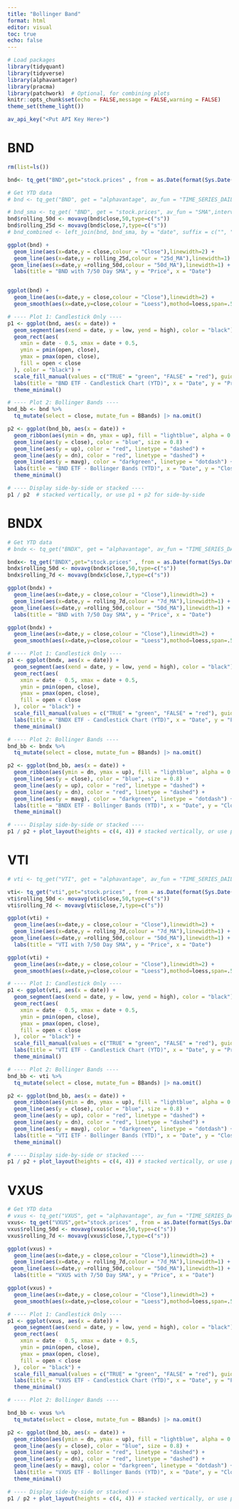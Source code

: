 ---
title: "Bollinger Band"
format: html
editor: visual
toc: true
echo: false
---

```{r}
# Load packages
library(tidyquant)
library(tidyverse)
library(alphavantager)
library(pracma)
library(patchwork)  # Optional, for combining plots
knitr::opts_chunk$set(echo = FALSE,message = FALSE,warning = FALSE)
theme_set(theme_light())
```
```{r}
av_api_key("<Put API Key Here>")

```

# BND

```{r}
rm(list=ls())

bnd<- tq_get("BND",get="stock.prices" , from = as.Date(format(Sys.Date(), "%Y-01-01"))  )

# Get YTD data
# bnd <- tq_get("BND", get = "alphavantage", av_fun = "TIME_SERIES_DAILY", from = as.Date(format(Sys.Date(), "%Y-01-01"))) # |> rename(date = timestamp)

# bnd_sma <- tq_get( "BND", get = "stock.prices", av_fun = "SMA",interval = "daily",time_period = 30,series_type = "close" )
bnd$rolling_50d <- movavg(bnd$close,50,type=c("s"))
bnd$rolling_25d <- movavg(bnd$close,7,type=c("s"))
# bnd_combined <- left_join(bnd, bnd_sma, by = "date", suffix = c("", "_sma"))


```
```{r}

ggplot(bnd) +
  geom_line(aes(x=date,y = close,colour = "Close"),linewidth=2) +
  geom_line(aes(x=date,y = rolling_25d,colour = "25d_MA"),linewidth=1) +
 geom_line(aes(x=date,y =rolling_50d,colour = "50d_MA"),linewidth=1) +
  labs(title = "BND with 7/50 Day SMA", y = "Price", x = "Date")


ggplot(bnd) +
  geom_line(aes(x=date,y = close,colour = "Close"),linewidth=2) +
  geom_smooth(aes(x=date,y=close,colour = "Loess"),mothod=loess,span=.5)
```

```{r}
# ---- Plot 1: Candlestick Only ----
p1 <- ggplot(bnd, aes(x = date)) +
  geom_segment(aes(xend = date, y = low, yend = high), color = "black") +
  geom_rect(aes(
    xmin = date - 0.5, xmax = date + 0.5,
    ymin = pmin(open, close),
    ymax = pmax(open, close),
    fill = open < close
  ), color = "black") +
  scale_fill_manual(values = c("TRUE" = "green", "FALSE" = "red"), guide = "none") +
  labs(title = "BND ETF - Candlestick Chart (YTD)", x = "Date", y = "Price") +
  theme_minimal()

# ---- Plot 2: Bollinger Bands ----
bnd_bb <- bnd %>%
  tq_mutate(select = close, mutate_fun = BBands) |> na.omit()

p2 <- ggplot(bnd_bb, aes(x = date)) +
  geom_ribbon(aes(ymin = dn, ymax = up), fill = "lightblue", alpha = 0.3) +
  geom_line(aes(y = close), color = "blue", size = 0.8) +
  geom_line(aes(y = up), color = "red", linetype = "dashed") +
  geom_line(aes(y = dn), color = "red", linetype = "dashed") +
  geom_line(aes(y = mavg), color = "darkgreen", linetype = "dotdash") +
  labs(title = "BND ETF - Bollinger Bands (YTD)", x = "Date", y = "Closing Price") +
  theme_minimal()

# ---- Display side-by-side or stacked ----
p1 / p2  # stacked vertically, or use p1 + p2 for side-by-side
```

# BNDX

```{r}
# Get YTD data
# bndx <- tq_get("BNDX", get = "alphavantage", av_fun = "TIME_SERIES_DAILY", from = as.Date(format(Sys.Date(), "%Y-01-01"))) |> rename(date = timestamp)

bndx<- tq_get("BNDX",get="stock.prices" , from = as.Date(format(Sys.Date(), "%Y-01-01"))  )
bndx$rolling_50d <- movavg(bndx$close,50,type=c("s"))
bndx$rolling_7d <- movavg(bndx$close,7,type=c("s"))

ggplot(bndx) +
  geom_line(aes(x=date,y = close,colour = "Close"),linewidth=2) +
  geom_line(aes(x=date,y = rolling_7d,colour = "7d_MA"),linewidth=1) +
 geom_line(aes(x=date,y =rolling_50d,colour = "50d_MA"),linewidth=1) +
  labs(title = "BND with 7/50 Day SMA", y = "Price", x = "Date")

ggplot(bndx) +
  geom_line(aes(x=date,y = close,colour = "Close"),linewidth=2) +
  geom_smooth(aes(x=date,y=close,colour = "Loess"),mothod=loess,span=.5)

```

```{r}

# ---- Plot 1: Candlestick Only ----
p1 <- ggplot(bndx, aes(x = date)) +
  geom_segment(aes(xend = date, y = low, yend = high), color = "black") +
  geom_rect(aes(
    xmin = date - 0.5, xmax = date + 0.5,
    ymin = pmin(open, close),
    ymax = pmax(open, close),
    fill = open < close
  ), color = "black") +
  scale_fill_manual(values = c("TRUE" = "green", "FALSE" = "red"), guide = "none") +
  labs(title = "BNDX ETF - Candlestick Chart (YTD)", x = "Date", y = "Price") +
  theme_minimal()

# ---- Plot 2: Bollinger Bands ----
bnd_bb <- bndx %>%
  tq_mutate(select = close, mutate_fun = BBands) |> na.omit()

p2 <- ggplot(bnd_bb, aes(x = date)) +
  geom_ribbon(aes(ymin = dn, ymax = up), fill = "lightblue", alpha = 0.3) +
  geom_line(aes(y = close), color = "blue", size = 0.8) +
  geom_line(aes(y = up), color = "red", linetype = "dashed") +
  geom_line(aes(y = dn), color = "red", linetype = "dashed") +
  geom_line(aes(y = mavg), color = "darkgreen", linetype = "dotdash") +
  labs(title = "BNDX ETF - Bollinger Bands (YTD)", x = "Date", y = "Closing Price") +
  theme_minimal()

# ---- Display side-by-side or stacked ----
p1 / p2 + plot_layout(heights = c(4, 4)) # stacked vertically, or use p1 + p2 for side-by-side
```

# VTI

```{r}
# vti <- tq_get("VTI", get = "alphavantage", av_fun = "TIME_SERIES_DAILY", from = as.Date(format(Sys.Date(), "%Y-01-01"))) |> rename(date = timestamp)

vti<- tq_get("vti",get="stock.prices" , from = as.Date(format(Sys.Date(), "%Y-01-01"))  )
vti$rolling_50d <- movavg(vti$close,50,type=c("s"))
vti$rolling_7d <- movavg(vti$close,7,type=c("s"))

ggplot(vti) +
  geom_line(aes(x=date,y = close,colour = "Close"),linewidth=2) +
  geom_line(aes(x=date,y = rolling_7d,colour = "7d_MA"),linewidth=1) +
 geom_line(aes(x=date,y =rolling_50d,colour = "50d_MA"),linewidth=1) +
  labs(title = "VTI with 7/50 Day SMA", y = "Price", x = "Date")

ggplot(vti) +
  geom_line(aes(x=date,y = close,colour = "Close"),linewidth=2) +
  geom_smooth(aes(x=date,y=close,colour = "Loess"),mothod=loess,span=.5)

```
```{r}
# ---- Plot 1: Candlestick Only ----
p1 <- ggplot(vti, aes(x = date)) +
  geom_segment(aes(xend = date, y = low, yend = high), color = "black") +
  geom_rect(aes(
    xmin = date - 0.5, xmax = date + 0.5,
    ymin = pmin(open, close),
    ymax = pmax(open, close),
    fill = open < close
  ), color = "black") +
  scale_fill_manual(values = c("TRUE" = "green", "FALSE" = "red"), guide = "none") +
  labs(title = "VTI ETF - Candlestick Chart (YTD)", x = "Date", y = "Price") +
  theme_minimal()

# ---- Plot 2: Bollinger Bands ----
bnd_bb <- vti %>%
  tq_mutate(select = close, mutate_fun = BBands) |> na.omit()

p2 <- ggplot(bnd_bb, aes(x = date)) +
  geom_ribbon(aes(ymin = dn, ymax = up), fill = "lightblue", alpha = 0.3) +
  geom_line(aes(y = close), color = "blue", size = 0.8) +
  geom_line(aes(y = up), color = "red", linetype = "dashed") +
  geom_line(aes(y = dn), color = "red", linetype = "dashed") +
  geom_line(aes(y = mavg), color = "darkgreen", linetype = "dotdash") +
  labs(title = "VTI ETF - Bollinger Bands (YTD)", x = "Date", y = "Closing Price") +
  theme_minimal()

# ---- Display side-by-side or stacked ----
p1 / p2 + plot_layout(heights = c(4, 4)) # stacked vertically, or use p1 + p2 for side-by-side
```

# VXUS

```{r}

# Get YTD data
# vxus <- tq_get("VXUS", get = "alphavantage", av_fun = "TIME_SERIES_DAILY", from = as.Date(format(Sys.Date(), "%Y-01-01"))) |> rename(date = timestamp)
vxus<- tq_get("VXUS",get="stock.prices" , from = as.Date(format(Sys.Date(), "%Y-01-01"))  )
vxus$rolling_50d <- movavg(vxus$close,50,type=c("s"))
vxus$rolling_7d <- movavg(vxus$close,7,type=c("s"))

ggplot(vxus) +
  geom_line(aes(x=date,y = close,colour = "Close"),linewidth=2) +
  geom_line(aes(x=date,y = rolling_7d,colour = "7d_MA"),linewidth=1) +
 geom_line(aes(x=date,y =rolling_50d,colour = "50d_MA"),linewidth=1) +
  labs(title = "VXUS with 7/50 Day SMA", y = "Price", x = "Date")

ggplot(vxus) +
  geom_line(aes(x=date,y = close,colour = "Close"),linewidth=2) +
  geom_smooth(aes(x=date,y=close,colour = "Loess"),mothod=loess,span=.5)
```
```{r}
# ---- Plot 1: Candlestick Only ----
p1 <- ggplot(vxus, aes(x = date)) +
  geom_segment(aes(xend = date, y = low, yend = high), color = "black") +
  geom_rect(aes(
    xmin = date - 0.5, xmax = date + 0.5,
    ymin = pmin(open, close),
    ymax = pmax(open, close),
    fill = open < close
  ), color = "black") +
  scale_fill_manual(values = c("TRUE" = "green", "FALSE" = "red"), guide = "none") +
  labs(title = "VXUS ETF - Candlestick Chart (YTD)", x = "Date", y = "Price") +
  theme_minimal()

# ---- Plot 2: Bollinger Bands ----

bnd_bb <- vxus %>%
  tq_mutate(select = close, mutate_fun = BBands) |> na.omit()

p2 <- ggplot(bnd_bb, aes(x = date)) +
  geom_ribbon(aes(ymin = dn, ymax = up), fill = "lightblue", alpha = 0.3) +
  geom_line(aes(y = close), color = "blue", size = 0.8) +
  geom_line(aes(y = up), color = "red", linetype = "dashed") +
  geom_line(aes(y = dn), color = "red", linetype = "dashed") +
  geom_line(aes(y = mavg), color = "darkgreen", linetype = "dotdash") +
  labs(title = "VXUS ETF - Bollinger Bands (YTD)", x = "Date", y = "Closing Price") +
  theme_minimal()

# ---- Display side-by-side or stacked ----
p1 / p2 + plot_layout(heights = c(4, 4)) # stacked vertically, or use p1 + p2 for side-by-side
```
